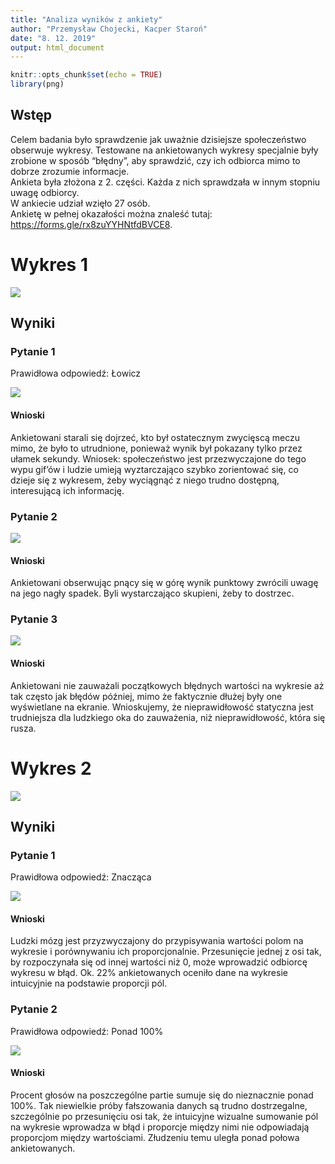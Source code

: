 ```yaml
---
title: "Analiza wyników z ankiety"
author: "Przemysław Chojecki, Kacper Staroń"
date: "8. 12. 2019"
output: html_document
---
```


```r
knitr::opts_chunk$set(echo = TRUE)
library(png)
```

## Wstęp
Celem badania było sprawdzenie jak uważnie dzisiejsze społeczeństwo obserwuje wykresy. Testowane na ankietowanych wykresy specjalnie były zrobione w sposób "błędny", aby sprawdzić, czy ich odbiorca mimo to dobrze zrozumie informacje.\
Ankieta była złożona z $2$. części. Każda z nich sprawdzała w innym stopniu uwagę odbiorcy.\
W ankiecie udział wzięło $27$ osób.\
Ankietę w pełnej okazałości można znaleść tutaj: <https://forms.gle/rx8zuYYHNtfdBVCE8>.\


# Wykres 1

![](nowywykres.gif)

## Wyniki

### Pytanie 1

Prawidłowa odpowiedź: Łowicz 

![](wyniki_1_1.png)



#### Wnioski

Ankietowani starali się dojrzeć, kto był ostatecznym zwycięscą meczu mimo, że było to utrudnione, ponieważ wynik był pokazany tylko przez ułamek sekundy. Wniosek: społeczeństwo jest przezwyczajone do tego wypu gif'ów i ludzie umieją wyztarczająco szybko zorientować się, co dzieje się z wykresem, żeby wyciągnąć z niego trudno dostępną, interesującą ich informację.\


### Pytanie 2

![](wyniki_1_2.png)

#### Wnioski
Ankietowani obserwując pnący się w górę wynik punktowy zwrócili uwagę na jego nagły spadek. Byli wystarczająco skupieni, żeby to dostrzec.\


### Pytanie 3

![](wyniki_1_3.png)


#### Wnioski
Ankietowani nie zauważali początkowych błędnych wartości na wykresie aż tak często jak błędów później, mimo że faktycznie dłużej były one wyświetlane na ekranie. Wnioskujemy, że nieprawidłowość statyczna jest trudniejsza dla ludzkiego oka do zauważenia, niż nieprawidłowość, która się rusza.\




# Wykres 2

![](Wykres_2.png)

## Wyniki

### Pytanie 1

Prawidłowa odpowiedź: Znacząca


![](wyniki_2_1.png)


#### Wnioski
Ludzki mózg jest przyzwyczajony do przypisywania wartości polom na wykresie i porównywaniu ich proporcjonalnie. Przesunięcie jednej z osi tak, by rozpoczynała się od innej wartości niż $0$, może wprowadzić odbiorcę wykresu w błąd. Ok. $22\%$ ankietowanych oceniło dane na wykresie intuicyjnie na podstawie proporcji pól. 

### Pytanie 2


Prawidłowa odpowiedź: Ponad $100\%$

![](wyniki_2_2.png)


#### Wnioski
Procent głosów na poszczególne partie sumuje się do nieznacznie ponad $100\%$. Tak niewielkie próby fałszowania danych są trudno dostrzegalne, szczególnie po przesunięciu osi tak, że intuicyjne wizualne sumowanie pól na wykresie wprowadza w błąd i proporcje między nimi nie odpowiadają proporcjom między wartościami. Złudzeniu temu uległa ponad połowa ankietowanych. 

